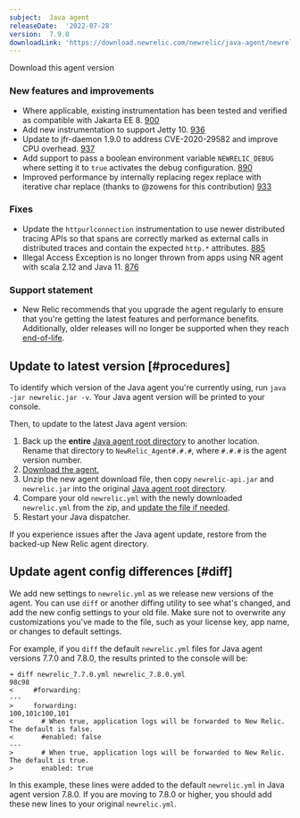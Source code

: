 ```yaml
---
subject:  Java agent
releaseDate:  '2022-07-28'
version:  7.9.0
downloadLink: 'https://download.newrelic.com/newrelic/java-agent/newrelic-agent/7.9.0/'
---
```

<ButtonGroup>
  <ButtonLink
    role="button"
    to="https://download.newrelic.com/newrelic/java-agent/newrelic-agent/7.9.0/"
    variant="primary"
  >
    Download this agent version
  </ButtonLink>
</ButtonGroup>

### New features and improvements
* Where applicable, existing instrumentation has been tested and verified as compatible with Jakarta EE 8. [900](https://github.com/newrelic/newrelic-java-agent/pull/900)
* Add new instrumentation to support Jetty 10. [936](https://github.com/newrelic/newrelic-java-agent/pull/936)
* Update to jfr-daemon 1.9.0 to address CVE-2020-29582 and improve CPU overhead. [937](https://github.com/newrelic/newrelic-java-agent/pull/937)
* Add support to pass a boolean environment variable `NEWRELIC_DEBUG` where setting it to `true` activates the debug configuration. [890](https://github.com/newrelic/newrelic-java-agent/pull/890)
* Improved performance by internally replacing regex replace with iterative char replace (thanks to @zowens for this contribution) [933](https://github.com/newrelic/newrelic-java-agent/pull/933)

### Fixes
* Update the `httpurlconnection` instrumentation to use newer distributed tracing APIs so that spans are correctly marked as external calls in distributed traces and contain the expected `http.*` attributes. [885](https://github.com/newrelic/newrelic-java-agent/pull/885)
* Illegal Access Exception is no longer thrown from apps using NR agent with scala 2.12 and Java 11. [876](https://github.com/newrelic/newrelic-java-agent/pull/876)

### Support statement

* New Relic recommends that you upgrade the agent regularly to ensure that you're getting the latest features and performance benefits. Additionally, older releases will no longer be supported when they reach [end-of-life](https://docs.newrelic.com/docs/using-new-relic/cross-product-functions/install-configure/notification-changes-new-relic-saas-features-distributed-software/).

## Update to latest version [#procedures]

To identify which version of the Java agent you're currently using, run `java -jar newrelic.jar -v`. Your Java agent version will be printed to your console.

Then, to update to the latest Java agent version:

1. Back up the **entire** [Java agent root directory](/docs/agents/manage-apm-agents/troubleshooting/find-agent-root-directory#java-agent) to another location. Rename that directory to `NewRelic_Agent#.#.#`, where `#.#.#` is the agent version number.
2. [Download the agent.](/docs/release-notes/agent-release-notes/java-release-notes)
3. Unzip the new agent download file, then copy `newrelic-api.jar` and `newrelic.jar` into the original [Java agent root directory](/docs/agents/manage-apm-agents/troubleshooting/find-agent-root-directory#java-agent).
4. Compare your old `newrelic.yml` with the newly downloaded `newrelic.yml` from the zip, and [update the file if needed](#diff).
5. Restart your Java dispatcher.

If you experience issues after the Java agent update, restore from the backed-up New Relic agent directory.

## Update agent config differences [#diff]

We add new settings to `newrelic.yml` as we release new versions of the agent. You can use `diff` or another diffing utility to see what's changed, and add the new config settings to your old file. Make sure not to overwrite any customizations you've made to the file, such as your license key, app name, or changes to default settings.

For example, if you `diff` the default `newrelic.yml` files for Java agent versions 7.7.0 and 7.8.0, the results printed to the console will be:

```
➜ diff newrelic_7.7.0.yml newrelic_7.8.0.yml
98c98
<     #forwarding:
---
>     forwarding:
100,101c100,101
<       # When true, application logs will be forwarded to New Relic. The default is false.
<       #enabled: false
---
>       # When true, application logs will be forwarded to New Relic. The default is true.
>       enabled: true
```

In this example, these lines were added to the default `newrelic.yml` in Java agent version 7.8.0. If you are moving to 7.8.0 or higher, you should add these new lines to your original `newrelic.yml`.
